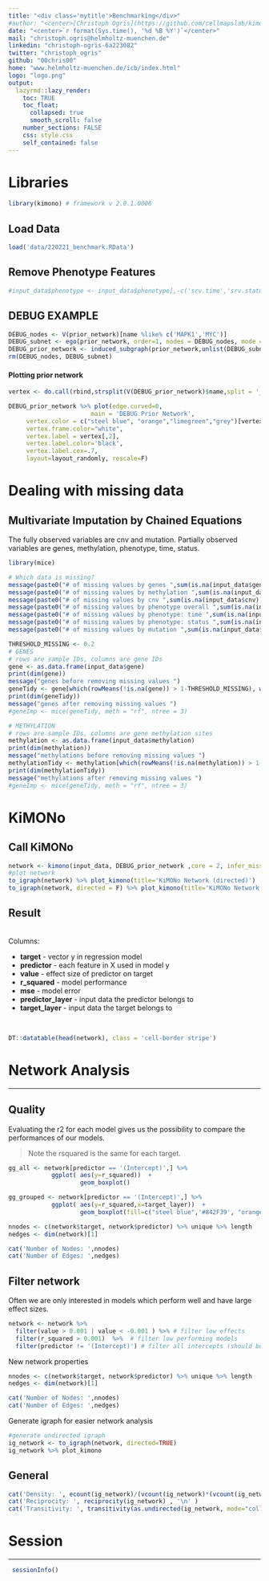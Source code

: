 ```yaml
---
title: "<div class='mytitle'>Benchmarking</div>"
#author: "<center>[Christoph Ogris](https://github.com/cellmapslab/kimono) </center>"
date: "<center>`r format(Sys.time(), '%d %B %Y')`</center>"
mail: "christoph.ogris@helmholtz-muenchen.de"
linkedin: "christoph-ogris-6a223082"
twitter: "christoph_ogris"
github: "00chris00"
home: "www.helmholtz-muenchen.de/icb/index.html"
logo: "logo.png"
output:
  lazyrmd::lazy_render:
    toc: TRUE
    toc_float:
      collapsed: true
      smooth_scroll: false
    number_sections: FALSE
    css: style.css
    self_contained: false
---
```


# Libraries
```r
library(kimono) # framework v 2.0.1.0006
```

## Load Data

```r
load('data/220221_benchmark.RData')
```

## Remove Phenotype Features

```r
#input_data$phenotype <- input_data$phenotype[,-c('srv.time','srv.status')]
```


## DEBUG EXAMPLE

```r
DEBUG_nodes <- V(prior_network)[name %like% c('MAPK1','MYC')]
DEBUG_subnet <- ego(prior_network, order=1, nodes = DEBUG_nodes, mode = "all", mindist = 0)
DEBUG_prior_network <- induced_subgraph(prior_network,unlist(DEBUG_subnet))
rm(DEBUG_nodes, DEBUG_subnet)
```

#### Plotting prior network
```r
vertex <- do.call(rbind,strsplit(V(DEBUG_prior_network)$name,split = '___'))

DEBUG_prior_network %>% plot(edge.curved=0,
                       main = 'DEBUG Prior Network',
     vertex.color = c("steel blue", "orange","limegreen","grey")[vertex[,1] %>% as.factor %>% as.numeric],
     vertex.frame.color="white",
     vertex.label = vertex[,2], 
     vertex.label.color='black',
     vertex.label.cex=.7,
     layout=layout_randomly, rescale=F) 
```

# Dealing with missing data 
## Multivariate Imputation by Chained Equations
The fully observed variables are cnv and mutation. Partially observed variables are genes, methylation, phenotype, time, status.

```r
library(mice)

# Which data is missing? 
message(paste0("# of missing values by genes ",sum(is.na(input_data$gene))))
message(paste0("# of missing values by methylation ",sum(is.na(input_data$methylation))))
message(paste0("# of missing values by cnv ",sum(is.na(input_data$cnv))))
message(paste0("# of missing values by phenotype overall ",sum(is.na(input_data$phenotype))))
message(paste0("# of missing values by phenotype: time ",sum(is.na(input_data$phenotype$srv.time))))
message(paste0("# of missing values by phenotype: status ",sum(is.na(input_data$phenotype$srv.status))))
message(paste0("# of missing values by mutation ",sum(is.na(input_data$mutation))))
```


```r
THRESHOLD_MISSING <- 0.2 
# GENES
# rows are sample IDs, columns are gene IDs
gene <- as.data.frame(input_data$gene)
print(dim(gene))
message("genes before removing missing values ")
geneTidy <- gene[which(rowMeans(!is.na(gene)) > 1-THRESHOLD_MISSING), which(colMeans(!is.na(gene)) > 1-THRESHOLD_MISSING)]
print(dim(geneTidy))
message("genes after removing missing values ")
#geneImp <- mice(geneTidy, meth = "rf", ntree = 3)
```

```r
# METHYLATION
# rows are sample IDs, columns are gene methylation sites
methylation <- as.data.frame(input_data$methylation)
print(dim(methylation))
message("methylations before removing missing values ")
methylationTidy <- methylation[which(rowMeans(!is.na(methylation)) > 1-THRESHOLD_MISSING), which(colMeans(!is.na(methylation)) > 1-THRESHOLD_MISSING)]
print(dim(methylationTidy))
message("methylations after removing missing values ")
#geneImp <- mice(geneTidy, meth = "rf", ntree = 3)
```
# KiMONo

## Call KiMONo
```r
network <- kimono(input_data, DEBUG_prior_network ,core = 2, infer_missing_prior = TRUE)
#plot network
to_igraph(network) %>% plot_kimono(title='KiMONo Network (directed)')
to_igraph(network, directed = F) %>% plot_kimono(title='KiMONo Network (undirected)')
```

## Result
<br>
Columns:

  * **target** - vector y in regression model
  * **predictor** - each feature in X used in model y
  * **value** - effect size of predictor on target
  * **r_squared** - model performance
  * **mse** - model error
  * **predictor_layer** - input data the predictor belongs to
  * **target_layer** - input data the target belongs to

<br>
```r
DT::datatable(head(network), class = 'cell-border stripe')
```


# Network Analysis
***

## Quality

Evaluating the r2 for each model gives us the possibility to compare the performances of our models.

> Note the rsquared is the same for each target.  

```r
gg_all <- network[predictor == '(Intercept)',] %>%  
            ggplot( aes(y=r_squared))  +
                    geom_boxplot()

gg_grouped <- network[predictor == '(Intercept)',] %>%  
            ggplot( aes(y=r_squared,x=target_layer))  +   
                    geom_boxplot(fill=c("steel blue",'#842F39', "orange"))

nnodes <- c(network$target, network$predictor) %>% unique %>% length
nedges <- dim(network)[1]

cat('Number of Nodes: ',nnodes)
cat('Number of Edges: ',nedges)
```


## Filter network 

Often we are only interested in models which perform well and have large effect sizes.
```r
network <- network %>% 
  filter(value > 0.001 | value < -0.001 ) %>% # filter low effects
  filter(r_squared > 0.001)  %>%  # filter low performing models
  filter(predictor != '(Intercept)') # filter all intercepts (should be close to 0 due to normalization step)
```

New network properties
```r
nnodes <- c(network$target, network$predictor) %>% unique %>% length
nedges <- dim(network)[1]

cat('Number of Nodes: ',nnodes)
cat('Number of Edges: ',nedges)
```

Generate igraph for easier network analysis
```r
#generate undirected igraph
ig_network <- to_igraph(network, directed=TRUE) 
ig_network %>% plot_kimono
```

## General
```r
cat('Density: ', ecount(ig_network)/(vcount(ig_network)*(vcount(ig_network)-1)), '\n' )
cat('Reciprocity: ', reciprocity(ig_network) , '\n' )
cat('Transitivity: ', transitivity(as.undirected(ig_network, mode="collapse")) , '\n' )
```

# Session
***
```r
 sessionInfo()
```


